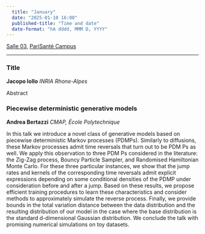 ```yaml
---
  title: "January"
  date: "2025-01-10 16:00"
  published-title: "Time and date"
  date-format: "hA dddd, MMM D, YYYY"
---
```


[Salle 03](../../psc_rooms.qmd), [PariSanté Campus](https://maps.app.goo.gl/cpFoxoZgbT6HCV6x9)

------------------------------------------------------------------------

### Title

**Jacopo Iollo** *INRIA Rhone-Alpes*

Abstract

### Piecewise deterministic generative models

**Andrea Bertazzi** *CMAP, École Polytechnique*

In this talk we introduce a novel class of generative models based on piecewise deterministic Markov processes (PDMPs). Similarly to diffusions, these Markov processes admit time reversals that turn out to be PDM Ps as well. We apply this observation to three PDM Ps considered in the literature: the Zig-Zag process, Bouncy Particle Sampler, and Randomised Hamiltonian Monte Carlo. For these three particular instances, we show that the jump rates and kernels of the corresponding time reversals admit explicit expressions depending on some conditional densities of the PDMP under consideration before and after a jump.  Based on these results, we propose efficient training procedures to learn these characteristics and consider methods to approximately simulate the reverse process. Finally, we provide bounds in the total variation distance between the data distribution and the resulting distribution of our model in the case where the base distribution is the standard d-dimensional Gaussian distribution. We conclude the talk with promising numerical simulations on toy datasets.
